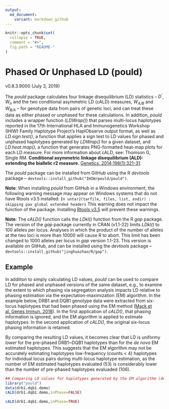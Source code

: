 ```yaml
---
output:
  md_document:
    variant: markdown_github
---
```


<!-- README.md is generated from README.Rmd. Please edit that file -->

```r
knitr::opts_chunk$set(
  collapse = TRUE,
  comment = "#>",
  fig.path = "README-"
)
```

# Phased Or Unphased LD (pould) 
v0.8.3.9000 (July 3, 2019)

The *pould* package calculates four linkage disequilibrium (LD) statistics -- *D<sup>'</sup>*, *W<sub>n</sub>* and the two conditional asymmetric LD (cALD) measures, *W<sub>A/B</sub>* and *W<sub>B/A</sub>* -- for genotype data from pairs of genetic loci, and can treat these data as either phased or unphased for these calculations. In addition, *pould* includes a wrapper function (*LDWrap()*) that parses multi-locus haplotypes reported in the 17th International HLA and Immunogenetics Workshop (IHIW) Family Haplotype Project's HaplObserve output format, as well as *LD.sign.test()*, a function that applies a sign test to LD values for phased and unphased haplotypes generated by *LDWrap()* for a given dataset, and *LD.heat.map()*, a function that generates PNG-formatted heat-map plots for each LD measure. For more information about cALD, see: Thomson G, Single RM. **Conditional asymmetric linkage disequilibrium (ALD): extending the biallelic r2 measure.** [Genetics. 2014;198(1):321-31](https://doi.org/10.1534/genetics.114.165266).

The *pould* package can be installed from GitHub using the R *devtools* package --  `devtools::install_github("IHIW/pould/pould")`.

**Note**: When installing *pould* from GitHub in a Windows environment, the following warning message may appear on Windows systems that do not have Rtools v3.5 installed:
`In untar2(tarfile, files, list, exdir) :
  skipping pax global extended headers
`
This warning does not impact the function of the package. Installing [Rtools v3.5](https://cran.r-project.org/bin/windows/Rtools/) will prevent these warnings.

**Note**: The *cALD()* function calls the *LDkl()* function from the R *gap* package. The version of the *gap* package currently in CRAN (v1.1-22) limits *LDkl()* to 100 alleles per locus. Analyses in which the product of the number of alleles at the two loci is more than 10000 will cause R to abort. This limit has been changed to 1000 alleles per locus in *gap* version 1.1-23. This version is available on GitHub, and can be installed using the *devtools* package -- `devtools::install_github("jinghuazhao/R/gap")`.

## Example
In addiiton to simply calculating LD values, *pould* can be used to compare LD for phased and unphased versions of the same dataset, e.g., to examine the extent to which phasing via segregation analysis impacts LD relative to phasing estimation via the expectation-maximization (EM) algorithm. In the example below, DRB1 and DQB1 genotype data were extracted from six-locus haplotypes that had been phased using the EM method ([Mack et al. Genes Immun. 2018](https://doi.org/10.1038/s41435-017-0006-8)). In the first application of *cALD()*, that phasing information is ignored, and the EM algorithm is applied to estimate haplotypes. In the second application of *cALD()*, the original six-locus phasing information is retained.

By comparing the resulting LD values, it becomes clear that LD is uniformy *lower* for the pre-phased DRB1~DQB1 haplotypes than for the *de novo* EM estimated haplotypes. This suggests that the EM algorithm may not be accurately estimating haplotypes low-frequency (counts < 4) haplotypes for individual locus pairs during multi-locus haplotype estimation, as the number of EM estimated haplotypes evaluated (53) is considerably lower than the number of pre-phased haplotypes evaluaded (106). 

```r
## Comparing LD values for haplotypes generated by the EM algorithm (default = unphased) to LD values for haplotypes for which phased is known.
library("pould")
data(drb1.dqb1.demo)
cALD(drb1.dqb1.demo,inPhase=FALSE)

cALD(drb1.dqb1.demo,inPhase=TRUE)
```
